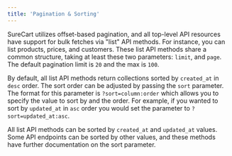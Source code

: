 ```yaml
---
title: 'Pagination & Sorting'
---
```


SureCart utilizes offset-based pagination, and all top-level API resources have support for bulk fetches via "list" API methods. For instance, you can list products, prices, and customers. These list API methods share a common structure, taking at least these two parameters: `limit`, and `page`. The default pagination limit is `20` and the max is `100`.

By default, all list API methods return collections sorted by `created_at` in `desc` order. The sort order can be adjusted by passing the `sort` parameter. The format for this parameter is `?sort=column:order` which allows you to specify the value to sort by and the order. For example, if you wanted to sort by `updated_at` in `asc` order you would set the parameter to `?sort=updated_at:asc`. 

All list API methods can be sorted by `created_at` and `updated_at` values. Some API endpoints can be sorted by other values, and these methods have further documentation on the sort parameter.